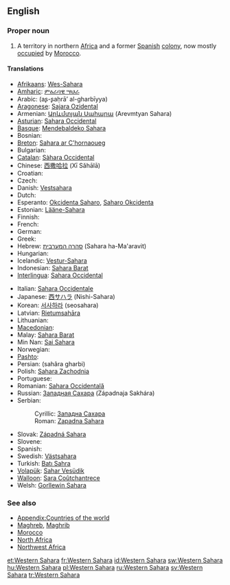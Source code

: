{{wikipedia}}
==English==

===Proper noun===
{{en-proper-noun|sg=[[western|Western]] [[Sahara]]}}

# A territory in northern [[Africa]] and a former [[Spain|Spanish]] [[colony]], now mostly [[occupation|occupied]] by [[Morocco]].

====Translations====
{{trans-top|a territory in northern Africa}}
* [[Afrikaans]]: [[Wes-Sahara]]
* [[Amharic]]: [[ምዕራባዊ ሣህራ]]
* Arabic: {{Arab|[[الصحراء الغربية]]}} (aʂ-ʂaḥrā’ al-gharbīyya) {{f}}
* [[Aragonese]]: [[Sajara Ozidental]] {{m}}
* Armenian: [[Արևմտյան Սահարա]] (Arevmtyan Sahara)
* [[Asturian]]: [[Sahara Occidental]] {{m}}
* [[Basque]]: [[Mendebaldeko Sahara]]
* Bosnian: {{t-|bs|Zapadna Sahara|f}}
* [[Breton]]: [[Sahara ar C'hornaoueg]]
* Bulgarian: {{t-|bg|Западна Сахара|f|tr=Zapadna Sakhara|sc=Cyrl}}
* [[Catalan]]: [[Sàhara Occidental]] {{m}}
* Chinese: [[西撒哈拉]] (Xī Sǎhālā)
* Croatian: {{t-|hr|Zapadna Sahara|f}}
* Czech: {{t-|cs|Západní Sahara|f}}
* Danish: [[Vestsahara]]
* Dutch: {{t-|nl|Westelijke Sahara}}
* Esperanto: [[Okcidenta Saharo]], [[Saharo Okcidenta]]
* Estonian: [[Lääne-Sahara]]
* Finnish: {{t-|fi|Länsi-Sahara}}
* French: {{t+|fr|Sahara occidental|m}}
* German: {{t+|de|Westsahara|f}}
* Greek: {{t+|el|Δυτική Σαχάρα|f|tr=Dytikí Sahára|sc=Grek}}
* Hebrew: [[סהרה המערבית]] (Sahara ha-Ma'aravit) {{f}}
* Hungarian: {{t+|hu|Nyugat-Szahara}}
* Icelandic: [[Vestur-Sahara]]
* Indonesian: [[Sahara Barat]]
* [[Interlingua]]: [[Sahara Occidental]]
{{trans-mid}}
* Italian: [[Sahara Occidentale]] {{m}}
* Japanese: [[西サハラ]] (Nishi-Sahara)
* Korean: [[서사하라]] (seosahara)
* Latvian: [[Rietumsahāra]]
* Lithuanian: {{t+|lt|Vakarų Sachara|xs=Lithuanian}}
* [[Macedonian]]: {{t|mk|Западна Сахара|f|tr=Západna Sahára|sc=Cyrl}}
* Malay: [[Sahara Barat]]
* Min Nan: [[Sai Sahara]]
* Norwegian: {{t-|no|Vest-Sahara}}
* [[Pashto]]: {{ps-Arab|[[لوېديځه صحارا]]}}
* Persian: {{fa-Arab|[[صحرای غربی]]}} (sahâra gharbi)
* Polish: [[Sahara Zachodnia]] {{f}}
* Portuguese: {{t+|pt|Saara Ocidental|m}}
* Romanian: [[Sahara Occidentală]] {{f}}
* Russian: [[Западная Сахара]] (Západnaja Sakhára) {{f}}
* Serbian:
*: Cyrillic: [[Западна Сахара#Serbian|Западна Сахара]] {{f}}
*: Roman: [[Zapadna Sahara#Serbian|Zapadna Sahara]] {{f}}
* Slovak: [[Západná Sahara]] {{f}}
* Slovene: {{t+|sl|Zahodna Sahara|f}}
* Spanish: {{t+|es|Sahara Occidental|m}}
* Swedish: [[Västsahara]]
* Turkish: [[Batı Sahra]]
* [[Volapük]]: [[Sahar Vesüdik]]
* [[Walloon]]: [[Sara Coûtchantrece]]
* Welsh: [[Gorllewin Sahara]]
{{trans-bottom}}

===See also===
* [[Appendix:Countries of the world]]
* [[Maghreb]], [[Maghrib]]
* [[Morocco]]
* [[North Africa]]
* [[Northwest Africa]]

[[et:Western Sahara]]
[[fr:Western Sahara]]
[[id:Western Sahara]]
[[sw:Western Sahara]]
[[hu:Western Sahara]]
[[pl:Western Sahara]]
[[ru:Western Sahara]]
[[sv:Western Sahara]]
[[tr:Western Sahara]]